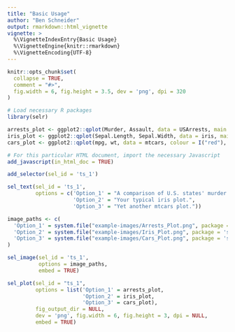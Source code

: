 ```yaml
---
title: "Basic Usage"
author: "Ben Schneider"
output: rmarkdown::html_vignette
vignette: >
  %\VignetteIndexEntry{Basic Usage}
  %\VignetteEngine{knitr::rmarkdown}
  %\VignetteEncoding{UTF-8}
---
```


```r
knitr::opts_chunk$set(
  collapse = TRUE,
  comment = "#>",
  fig.width = 6, fig.height = 3.5, dev = 'png', dpi = 320
)
```

```r
# Load necessary R packages
library(selr)
```

```r
arrests_plot <- ggplot2::qplot(Murder, Assault, data = USArrests, main = "Arrests")
iris_plot <- ggplot2::qplot(Sepal.Length, Sepal.Width, data = iris, main = "Iris")
cars_plot <- ggplot2::qplot(mpg, wt, data = mtcars, colour = I("red"), main = "Cars")
```

```r
# For this particular HTML document, import the necessary Javascript
add_javascript(in_html_doc = TRUE)
```

```r
add_selector(sel_id = 'ts_1')
```

```r
sel_text(sel_id = 'ts_1',
         options = c('Option_1' = "A comparison of U.S. states' murder and assault rates.",
                     'Option_2' = "Your typical iris plot.",
                     'Option_3' = "Yet another mtcars plot."))
```

```r

image_paths <- c(
  'Option_1' = system.file("example-images/Arrests_Plot.png", package = 'selr'),
  'Option_2' = system.file("example-images/Iris_Plot.png", package = 'selr'),
  'Option_3' = system.file("example-images/Cars_Plot.png", package = 'selr')
)

sel_image(sel_id = 'ts_1',
          options = image_paths,
          embed = TRUE)
```

```r
sel_plot(sel_id = "ts_1",
         options = list('Option_1' = arrests_plot,
                        'Option_2' = iris_plot,
                        'Option_3' = cars_plot),
         fig_output_dir = NULL,
         dev = 'png', fig.width = 6, fig.height = 3, dpi = NULL,
         embed = TRUE)
```

